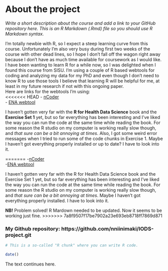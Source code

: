 
# About the project

*Write a short description about the course and add a link to your GitHub repository here. This is an R Markdown (.Rmd) file so you should use R Markdown syntax.*

I'm totally newbie with R, so I expect a steep learning curve from this course. Unfortunately I'm also very busy during first two weeks of the course with other dead lines, so I hope I don't fall off the wagon right away because I don't have as much time available for coursework as I would like. I have been wanting to learn R for a while now, so I was delighted when I found this course from SISU. I'm using a couple of R based webtools for coding and analyzing my data for my PhD and even though I don't need to know R to use those tools I believe that learning R will be helpful for me, at least in my future research if not with this ongoing paper.\
Here are links for the webtools I'm using:\
<<<<<<< HEAD
- [nCoder](https://www.n-coder.org/)\
- [ENA webtool](https://www.epistemicnetwork.org/)\

I haven't gotten very far with the **R for Health Data Science** book and the **Exercise Set 1** yet, but so far everything has been interesting and I've liked the way you can run the code at the same time while reading the book. For some reason the R studio on my computer is working really slow though, and *that sure can be a bit annoying at times*. Also, I got some weird error messages when I tried to run some of the code chunks in Exercise 1. Maybe I haven't got everything properly installed or up to date? I have to look into it.

=======
-[nCoder](https://www.n-coder.org/)\
-[ENA webtool](https://www.epistemicnetwork.org/)\

I haven't gotten very far with the R for Health Data Science book and the Exercise Set 1 yet, but so far everything has been interesting and I've liked the way you can run the code at the same time while reading the book. For some reason the R studio on my computer is working really slow though, and *that sure can be a bit annoying at times*. Maybe I haven't got everything properly installed. I have to look into it.

**NB!** Problem solved! R Mardown needed to be updated. Now it seems to be working just fine.
>>>>>>> 7a8f9507f17be7902a23e693eb8718ff7869d871

### My Github repository: https://github.com/nniinimaki/IODS-project.git


```r
# This is a so-called "R chunk" where you can write R code.

date()

```
The text continues here.

